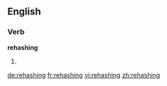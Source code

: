 ==English==

===Verb===
'''rehashing'''

# {{present participle of|rehash}}

[[de:rehashing]]
[[fr:rehashing]]
[[vi:rehashing]]
[[zh:rehashing]]